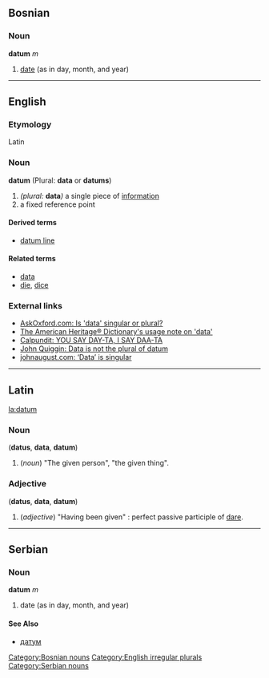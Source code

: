 ==Bosnian==
===Noun===
'''datum''' ''m''
#[[date]] (as in day, month, and year)
[[Category:Bosnian nouns]]

----

==English==
===Etymology===
Latin
===Noun===
'''datum''' (Plural: '''data''' or '''datums''')

#''(plural:'' '''data''''')'' a single piece of [[information]]
#a fixed reference point

====Derived terms====
*[[datum line]]

====Related terms====
*[[data]]
*[[die]], [[dice]]<!-- derived from the same Latin word -->

===External links===
*[http://www.askoxford.com/asktheexperts/faq/aboutgrammar/data AskOxford.com: Is 'data' singular or plural?]
*[http://dictionary.reference.com/search?q=data The American Heritage® Dictionary's usage note on 'data']<!-- Copyright © 2000 -->
*[http://calpundit.com/archives/001152.html Calpundit: YOU SAY DAY-TA, I SAY DAA-TA]<!-- May 08, 2003 -->
*[http://www.johnquiggin.com/archives/001442.html John Quiggin: Data is not the plural of datum]<!-- August 18, 2003 -->
*[http://johnaugust.com/archives/2004/data-is-singular johnaugust.com: ‘Data’ is singular]<!-- September 22, 2004 @ 11:56 am -->

[[Category:English irregular plurals]]

----

==Latin==
[[la:datum]]
===Noun===
('''datus''', '''data''', '''datum''')

# (''noun'') "The given person", "the given thing".

===Adjective===
('''datus''', '''data''', '''datum''')

# (''adjective'') "Having been given" : perfect passive participle of [[dare#Latin|dare]].

----

==Serbian==
===Noun===
'''datum''' ''m''
#date (as in day, month, and year)
====See Also====
*[[датум]]
[[Category:Serbian nouns]]